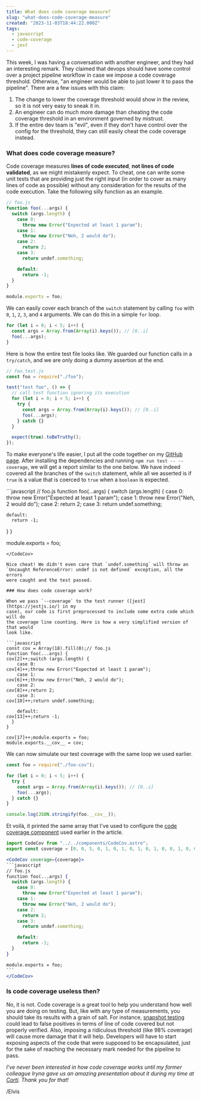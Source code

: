 ```yaml
---
title: What does code coverage measure?
slug: "what-does-code-coverage-measure"
created: "2023-11-03T18:44:22.000Z"
tags:
  - javascript
  - code-coverage
  - jest
---
```



This week, I was having a conversation with another engineer, and they had an
interesting remark. They claimed that devops should have some control over a
project pipeline workflow in case we impose a code coverage threshold.
Otherwise, "an engineer would be able to just lower it to pass the pipeline".
There are a few issues with this claim:

1. The change to lower the coverage threshold would show in the review, so it is
   not very easy to sneak it in.
2. An engineer can do much more damage than cheating the code coverage threshold
   in an environment governed by mistrust.
3. If the entire dev team is "evil", even if they don't have control over the
   config for the threshold, they can still easily cheat the code coverage instead.

### What does code coverage measure?

Code coverage measures **lines of code executed**, **not lines of code
validated**, as we might mistakenly expect. To cheat, one can write some unit
tests that are providing just the right input (in order to cover as many lines of
code as possible) without any consideration for the results of the code
execution. Take the following silly function as an example.

```javascript
// foo.js
function foo(...args) {
  switch (args.length) {
    case 0:
      throw new Error("Expected at least 1 param");
    case 1:
      throw new Error("Neh, 2 would do");
    case 2:
      return 2;
    case 3:
      return undef.something;

    default:
      return -1;
  }
}

module.exports = foo;
```

We can easily cover each branch of the `switch` statement by calling `foo` with
`0`, `1`, `2`, `3`, and `4` arguments. We can do this in a simple `for` loop.

```javascript
for (let i = 0; i < 5; i++) {
  const args = Array.from(Array(i).keys()); // [0..i]
  foo(...args);
}
```

Here is how the entire test file looks like. We guarded our function calls in a
`try/catch`, and we are only doing a dummy assertion at the end.

```javascript
// foo.test.js
const foo = require("./foo");

test("test foo", () => {
  // call test function ignoring its execution
  for (let i = 0; i < 5; i++) {
    try {
      const args = Array.from(Array(i).keys()); // [0..i]
      foo(...args);
    } catch {}
  }

  expect(true).toBeTruthy();
});
```

To make everyone's life easier, I put all the code together on my [GitHub
page](https://github.com/elvisvoer/code-cove-example). After installing the
dependencies and running `npm run test -- --coverage`, we will get a report
similar to the one below. We have indeed covered all the branches of the
`switch` statement, while all we asserted is if `true` is a value that is
coerced to `true` when a `boolean` is expected.

<CodeCov coverage={coverage}>
```javascript
// foo.js
function foo(...args) {
  switch (args.length) {
    case 0:
      throw new Error("Expected at least 1 param");
    case 1:
      throw new Error("Neh, 2 would do");
    case 2:
      return 2;
    case 3:
      return undef.something;

    default:
      return -1;
  }
}

module.exports = foo;
```
</CodeCov>

Nice cheat! We didn't even care that `undef.something` will throw an
`Uncaught ReferenceError: undef is not defined` exception, all the errors
were caught and the test passed.

### How does code coverage work?

When we pass `--coverage` to the test runner ([jest](https://jestjs.io/) in my
case), our code is first preprocessed to include some extra code which will do
the coverage line counting. Here is how a very simplified version of that would
look like.

```javascript
const cov = Array(18).fill(0);// foo.js
function foo(...args) {
cov[2]++;switch (args.length) {
    case 0:
cov[4]++;throw new Error("Expected at least 1 param");
    case 1:
cov[6]++;throw new Error("Neh, 2 would do");
    case 2:
cov[8]++;return 2;
    case 3:
cov[10]++;return undef.something;

    default:
cov[13]++;return -1;
  }
}

cov[17]++;module.exports = foo;
module.exports.__cov__ = cov;
```

We can now simulate our test coverage with the same loop we used earlier.

```javascript
const foo = require("./foo-cov");

for (let i = 0; i < 5; i++) {
  try {
    const args = Array.from(Array(i).keys()); // [0..i]
    foo(...args);
  } catch {}
}

console.log(JSON.stringify(foo.__cov__));
```

Et voilà, it printed the same array that I've used to configure the [code
coverage
component](https://github.com/elvisvoer/erranto-site/blob/main/src/components/CodeCov.astro)
used earlier in the article.

````jsx
import CodeCov from "../../components/CodeCov.astro";
export const coverage = [0, 0, 5, 0, 1, 0, 1, 0, 1, 0, 1, 0, 0, 1, 0, 0, 0, 1];

<CodeCov coverage={coverage}>
```javascript
// foo.js
function foo(...args) {
  switch (args.length) {
    case 0:
      throw new Error("Expected at least 1 param");
    case 1:
      throw new Error("Neh, 2 would do");
    case 2:
      return 2;
    case 3:
      return undef.something;

    default:
      return -1;
  }
}

module.exports = foo;
```
</CodeCov>
````

### Is code coverage useless then?

No, it is not. Code coverage is a great tool to help you understand how well you
are doing on testing. But, like with any type of measurements, you should take
its results with a grain of salt. For instance, [snapshot
testing](https://jestjs.io/docs/snapshot-testing) could lead to false positives
in terms of line of code covered but not properly verified. Also, imposing a
ridiculous threshold (like 98% coverage) will cause more damage that it will
help. Developers will have to start exposing aspects of the code that were
supposed to be encapsulated, just for the sake of reaching the necessary mark
needed for the pipeline to pass.

_I've never been interested in how code coverage works until my former colleague
Iryna gave us an amazing presentation about it during my time at
[Corti](https://www.corti.ai/). Thank you for that!_

/Elvis